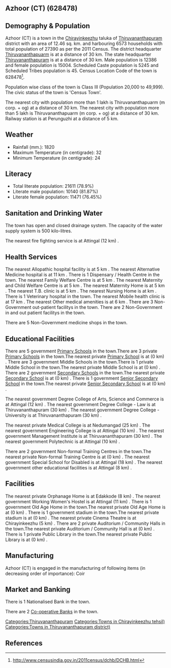 {{Infobox settlement
| name=Azhoor (CT)
| native_name=
| native_name_lang=
| other_name=
| nickname=
| settlement_type=Town
| image_skyline=
| image_alt=
| image_caption=
| pushpin_map=India Kerala
| pushpin_label_position=right
| pushpin_map_alt=
| pushpin_map_caption=Location in Kerala, India
| latd=
| latm=
| lats=
| latNS=
| longd=
| longm=
| longs=
| longEW=
| coordinates_display=inline,title
| subdivision_type=Country
| subdivision_name={{flag|India}}
| subdivision_type1=[[States and territories of India|State]]
| subdivision_name1=Kerala 
| subdivision_type2=[[List of districts of India|District]]
| subdivision_name2=Thiruvananthapuram
| subdivision_type3=Tahsil
| subdivision_name3=Chirayinkeezhu
| website=
| established_title=<!-- Established -->
| established_date=
| founder=
| named_for=
| government_type=
| governing_body=
| unit_pref=Metric
| area_footnotes=
| area_rank=
| area_total_km2=12.46
| elevation_footnotes=
| elevation_m=
| population_total=27390
| population_as_of=2011
| population_rank=
| population_density_km2=2198
| population_demonym=
| population_footnotes=
| demographics_type1=Languages=
| demographics1_title1=Official=
| demographics1_info1=[[Malayalam language|Malayalam]]
| timezone1=[[Indian Standard Time|IST]]
| utc_offset1==+5:30
| postal_code_type=[[Postal Index Number|PIN]]
| postal_code=
| area_code_type=Telephone code
| area_code=
| registration_plate=
| blank1_name_sec1=Nearest city
| blank1_info_sec1=[[Thiruvananthapuarm (m corp. + og) ]]
| blank2_name_sec1=[[Human sex ratio|Sex ratio]]
| blank2_info_sec1=1211
| blank3_name_sec1=Literacy
| blank3_info_sec1=78.9%
| blank1_name_sec2=[[2011 Census of India|2011 census]] code
| blank1_info_sec2=628478
| footnotes=
}}

== Azhoor (CT) (628478) ==

== Demography & Population ==

Azhoor (CT) is a town in the [[Chirayinkeezhu]] taluka of [[Thiruvananthapuram]] district with an area of 12.46 sq. km. and harbouring 6573 households with total population of 27390 as per the 2011 Census. The district headquarter [[Thiruvananthapuarm]] is at a distance of 30 km. The state headquarter [[Thiruvananthapuram]] is at a distance of 30 km. Male population is 12386 and female population is 15004. Scheduled Caste population is 5245 and Scheduled Tribes population is 45. Census Location Code of the town is 628478<ref>http://www.censusindia.gov.in/2011census/dchb/DCHB.html</ref>.

Population wise class of the town is Class III (Population 20,000 to 49,999).
The civic status of the town is 'Census Town'.

The nearest city with population more than 1 lakh is Thiruvananthapuarm (m corp. + og)  at a distance of 30 km. The nearest city with population more than 5 lakh is Thiruvananthapuarm (m corp. + og) at a distance of 30 km. Railway station is at Perunguzhi at a distance of 5 km.


== Weather ==  
* Rainfall (mm.): 1820 
* Maximum Temperature (in centigrade): 32
* Minimum Temperature (in centigrade): 24


== Literacy ==  
* Total literate population: 21611 (78.9%)
* Literate male population: 10140 (81.87%)
* Literate female population: 11471 (76.45%)


== Sanitation and Drinking Water ==  
The town has open and closed drainage system.
The capacity of the water supply system is 500 kilo-litres.

The nearest fire fighting service is at Attingal (12 km) .


== Health Services ==
The nearest Allopathic hospital facility is at 5 km .
The nearest Alternative Medicine hospital is at 11 km .
There is 1 Dispensary / Health Centre in the town.
The nearest Family Welfare Centre is at 5 km .
The nearest Maternity and Child Welfare Centre is at 5 km .
The nearest Maternity Home is at 5 km .
The nearest T.B. clinic is at 5 km .
The nearest Nursing Home is at  km .
There is 1 Veterinary hospital in the town.
The nearest Mobile health clinic is at 17 km .
The nearest Other medical amenities is at 6 km .
There are 3 Non-Government out-patient facilitys in the town.
There are 2 Non-Government in and out patient facilitys in the town.

There are 5 Non-Government medicine shops in the town.


== Educational Facilities ==
There are 5 government [[Primary School]]s in the town.There are 3 private [[Primary School]]s in the town.The nearest private [[Primary School]] is at  (0 km) .
There are 3 government Middle Schools in the town.There is 1 private Middle School in the town.The nearest private Middle School is at  (0 km) .
There are 2 government [[Secondary School]]s in the town.The nearest private [[Secondary School]] is at  (0 km) .
There is 1 government [[Senior Secondary School]] in the town.The nearest private [[Senior Secondary School]] is at  (0 km) .
 
 
 
 
 
The nearest government Degree College of Arts, Science and Commerce is at Attingal (12 km) .
The nearest government Degree College - Law is at Thiruvananthapuram (30 km) .
The nearest government Degree College - University is at Thiruvananthapuram (30 km) .
 
The nearest private Medical College is at Nedumangad (25 km) .
The nearest government Engineering College is at Attingal (10 km) .
The nearest government Management Institute is at Thiruvananthapuram (30 km) .
The nearest government Polytechnic is at Attingal (10 km) .
 
There are 2 government Non-formal Training Centres in the town.The nearest private Non-formal Training Centre is at  (0 km) .
The nearest government Special School for Disabled is at Attingal (18 km) .
The nearest government other educational facilities is at Attingal (8 km) .


== Facilities ==
The nearest private Orphanage Home is at Edakkode  (8 km) .
The nearest government Working Women's Hostel is at Attingal (11 km) .
There is 1 government Old Age Home in the town.The nearest private Old Age Home is at  (0 km) .
There is 1 government stadium in the town.The nearest private stadium is at  (0 km) .
The nearest private Cinema Theatre is at Chirayinkeezhu (5 km) .
There are 2 private Auditorium / Community Halls in the town.The nearest private Auditorium / Community Hall is at  (0 km) .
There is 1 private Public Library in the town.The nearest private Public Library is at  (0 km) .


== Manufacturing ==
Azhoor (CT) is engaged in the manufacturing of following items (in decreasing order of importance): Coir


== Market and Banking ==
There is 1 Nationalised Bank in the town.

There are 2 [[Co-operative Bank]]s in the town.




[[Categories:Thiruvananthapuram]]
[[Categories:Towns in Chirayinkeezhu tehsil)]]
[[Categories:Towns in Thiruvananthapuram district)]]


== References ==
{{Reflist}}


